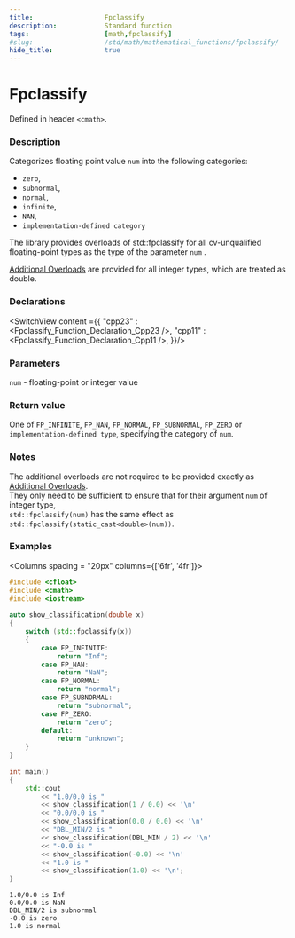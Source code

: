 ```yaml
---
title:                  Fpclassify
description:            Standard function
tags:                   [math,fpclassify]
#slug:                  /std/math/mathematical_functions/fpclassify/
hide_title:             true
---
```




# Fpclassify

Defined in header `<cmath>`.

### Description

Categorizes floating point value <code>num</code> into the following categories: 
* `zero`, 
* `subnormal`,
* `normal`,
* `infinite`,
* `NAN`,
* `implementation-defined category`

<Since v='cpp23'>The library provides overloads of std::fpclassify for all cv-unqualified floating-point types as the type of the parameter <code>num</code> </Since>.<br/>

&#8203;<a href='#declarations'>Additional Overloads</a> are provided for all integer types, which are treated as <span class='col-lb'>double</span>.


### Declarations

<SwitchView content ={{
    "cpp23" : <Fpclassify_Function_Declaration_Cpp23 />,
    "cpp11" : <Fpclassify_Function_Declaration_Cpp11 />,
}}/>


### Parameters
 
<code>num</code> - floating-point or integer value

### Return value

One of `FP_INFINITE`, `FP_NAN`, `FP_NORMAL`, `FP_SUBNORMAL`, `FP_ZERO` or `implementation-defined type`, specifying the category of <code>num</code>.

### Notes

The additional overloads are not required to be provided exactly as <a href='#declarations'>Additional Overloads</a>. <br/>
They only need to be sufficient to ensure that for their argument <code>num</code> of integer type, <br/>
`std::fpclassify(num)` has the same effect as `std::fpclassify(static_cast<double>(num))`.

### Examples



<Columns spacing = "20px" columns={['6fr', '4fr']}>
<div>

```cpp
#include <cfloat>
#include <cmath>
#include <iostream>
 
auto show_classification(double x)
{
    switch (std::fpclassify(x))
    {
        case FP_INFINITE:
            return "Inf";
        case FP_NAN:
            return "NaN";
        case FP_NORMAL:
            return "normal";
        case FP_SUBNORMAL:
            return "subnormal";
        case FP_ZERO:
            return "zero";
        default:
            return "unknown";
    }
}
 
int main()
{
    std::cout 
        << "1.0/0.0 is " 
        << show_classification(1 / 0.0) << '\n'
        << "0.0/0.0 is " 
        << show_classification(0.0 / 0.0) << '\n'
        << "DBL_MIN/2 is " 
        << show_classification(DBL_MIN / 2) << '\n'
        << "-0.0 is " 
        << show_classification(-0.0) << '\n'
        << "1.0 is " 
        << show_classification(1.0) << '\n';
}

```

</div>

<div>

```plaintext title="Result"
1.0/0.0 is Inf
0.0/0.0 is NaN
DBL_MIN/2 is subnormal
-0.0 is zero
1.0 is normal
```

</div>
</Columns>
